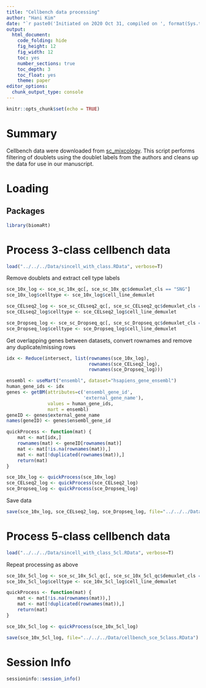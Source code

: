 ```yaml
---
title: "Cellbench data processing"
author: "Hani Kim"
date: "`r paste0('Initiated on 2020 Oct 31, compiled on ', format(Sys.time(), '%Y %b %d'))`"
output:
  html_document:
    code_folding: hide
    fig_height: 12
    fig_width: 12
    toc: yes
    number_sections: true
    toc_depth: 3
    toc_float: yes
    theme: paper
editor_options: 
  chunk_output_type: console
---
```


```r
knitr::opts_chunk$set(echo = TRUE)
```

# Summary
Cellbench data were downloaded from [sc_mixcology](https://github.com/LuyiTian/sc_mixology). This script performs filtering of doublets using the doublet labels from the authors and cleans up the data for use in our manuscript.   

# Loading 

## Packages
```r
library(biomaRt)
```

# Process 3-class cellbench data
```r
load("../../../Data/sincell_with_class.RData", verbose=T)
```

Remove doublets and extract cell type labels
```r
sce_10x_log <- sce_sc_10x_qc[, sce_sc_10x_qc$demuxlet_cls == "SNG"] 
sce_10x_log$celltype <- sce_10x_log$cell_line_demuxlet 

sce_CELseq2_log <- sce_sc_CELseq2_qc[, sce_sc_CELseq2_qc$demuxlet_cls == "SNG"] 
sce_CELseq2_log$celltype <- sce_CELseq2_log$cell_line_demuxlet 

sce_Dropseq_log <- sce_sc_Dropseq_qc[, sce_sc_Dropseq_qc$demuxlet_cls == "SNG"]
sce_Dropseq_log$celltype <- sce_Dropseq_log$cell_line_demuxlet 
```

Get overlapping genes between datasets, convert rownames and remove any duplicate/missing rows
```r
idx <- Reduce(intersect, list(rownames(sce_10x_log),
                              rownames(sce_CELseq2_log),
                              rownames(sce_Dropseq_log)))

ensembl <- useMart("ensembl", dataset="hsapiens_gene_ensembl")
human_gene_ids <- idx
genes <- getBM(attributes=c('ensembl_gene_id',
                            'external_gene_name'),
               values = human_gene_ids,
               mart = ensembl)
geneID <- genes$external_gene_name
names(geneID) <- genes$ensembl_gene_id

quickProcess <- function(mat) {
    mat <- mat[idx,]
    rownames(mat) <- geneID[rownames(mat)]
    mat <- mat[!is.na(rownames(mat)),]
    mat <- mat[!duplicated(rownames(mat)),]
    return(mat)
}

sce_10x_log <- quickProcess(sce_10x_log)
sce_CELseq2_log <- quickProcess(sce_CELseq2_log)
sce_Dropseq_log <- quickProcess(sce_Dropseq_log)
```

Save data
```r
save(sce_10x_log, sce_CELseq2_log, sce_Dropseq_log, file="../../../Data/cellbench_sce_3class.RData")
```

# Process 5-class cellbench data
```r
load("../../../Data/sincell_with_class_5cl.RData", verbose=T)
```

Repeat processing as above
```r
sce_10x_5cl_log <- sce_sc_10x_5cl_qc[, sce_sc_10x_5cl_qc$demuxlet_cls == "SNG"]
sce_10x_5cl_log$celltype <- sce_10x_5cl_log$cell_line_demuxlet

quickProcess <- function(mat) {
    mat <- mat[!is.na(rownames(mat)),]
    mat <- mat[!duplicated(rownames(mat)),]
    return(mat)
}

sce_10x_5cl_log <- quickProcess(sce_10x_5cl_log)

save(sce_10x_5cl_log, file="../../../Data/cellbench_sce_5class.RData")
```

# Session Info
```r
sessioninfo::session_info()
```